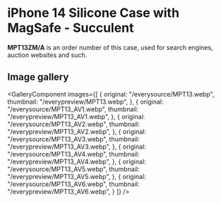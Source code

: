 
# iPhone 14 Silicone Case with MagSafe - Succulent

<Callout type='info' emoji='👉🏻'>**MPT13ZM/A** is an order number of this case, used for search engines, auction websites and such.</Callout>

## Image gallery

<GalleryComponent
    images={[
      {
        original: "/everysource/MPT13.webp",
        thumbnail: "/everypreview/MPT13.webp",
      },
      {
        original: "/everysource/MPT13_AV1.webp",
        thumbnail: "/everypreview/MPT13_AV1.webp",
      },
      {
        original: "/everysource/MPT13_AV2.webp",
        thumbnail: "/everypreview/MPT13_AV2.webp",
      },
      {
        original: "/everysource/MPT13_AV3.webp",
        thumbnail: "/everypreview/MPT13_AV3.webp",
      },
      {
        original: "/everysource/MPT13_AV4.webp",
        thumbnail: "/everypreview/MPT13_AV4.webp",
      },
      {
        original: "/everysource/MPT13_AV5.webp",
        thumbnail: "/everypreview/MPT13_AV5.webp",
      },
      {
        original: "/everysource/MPT13_AV6.webp",
        thumbnail: "/everypreview/MPT13_AV6.webp",
      }
    ]}
  />
